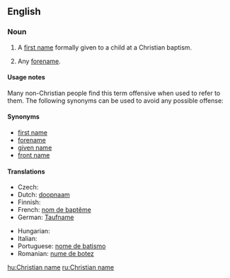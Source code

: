 ==English==

===Noun===
{{en-noun|sg=[[Christian]] [[name]]}}

# A [[first name]] formally given to a child at a Christian baptism.
# {{context|by extension}} Any [[forename]].

====Usage notes====
Many non-Christian people find this term offensive when used to refer to them. The following synonyms can be used to avoid any possible offense:

====Synonyms====
* [[first name]]
* [[forename]]
* [[given name]]
* [[front name]]

====Translations====
<!-- The translations below are for the Christian sense only.  For translations in the sense of "forename", see [[forename]]. This will help maintain consistency and reduce redundancy. -->

{{trans-top|first name at Christian baptism}}
* Czech: {{t+|cs|křestní jméno|n}}
* Dutch: [[doopnaam]] {{m}}
* Finnish: {{t-|fi|ristimänimi}}
* French: [[nom de baptême]] {{m}}
* German: [[Taufname]] {{m}}
{{trans-mid}}
* Hungarian: {{t+|hu|keresztnév}}
* Italian: {{t-|it|nome di battesimo|m}}
* Portuguese: [[nome de batismo]] {{f}}
* Romanian: [[nume de botez]]
{{trans-bottom}}

{{trans-see|any forename|forename}}
[[hu:Christian name]]
[[ru:Christian name]]